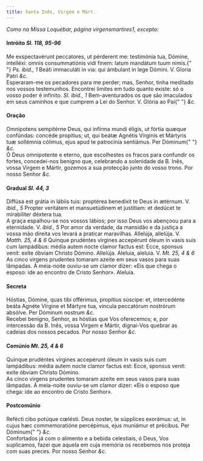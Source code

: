 ```yaml
---
title: Santa Inês, Virgem e Márt.
---
```


<em>Como na Missa Loquébar, página virgensmartires1, excepto:</em>

<h4 class="text-center">
  Intróito <em>Sl. 118, 95-96</em>
</h4>
<div class="grid grid-cols-2 gap-5">
  <span class="text-justify">
    Me exspectavérunt peccatores, ut pérderent me: testimónia tua, Dómine,
    intelléxi: omnis consummatiónis vidi finem: latum mandátum tuum nimis.{" "}
    <em>Ps. ibid., 1</em> Beáti immaculáti in via: qui ámbulant in lege Dómini.
    V. Gloria Patri <em>&c.</em>
  </div>
  <span class="text-justify">
    Esperaram-me os pecadores para me perder; mas, Senhor, tinha meditado nos
    vossos testemunhos. Encontrei limites em tudo quanto existe: só o vosso
    poder é infinito. <em>Sl. ibid., 1</em> Bem-aventurados os que são
    imaculados em seus caminhos e que cumprem a Lei do Senhor. V. Glória ao Pai{" "}
    <em>&c.</em>
  </div>
</div>

<h4 class="text-center">Oração</h4>
<div class="grid grid-cols-2 gap-5">
  <span class="text-justify">
    Omnipotens sempitérne Deus, qui infírma mundi éligis, ut fórtia quæque
    confúndas: concéde propítius; ut, qui beátæ Agnétis Vírginis et Mártyris tuæ
    sollémnia cólimus, ejus apud te patrocínia sentiámus. Per Dóminum{" "}
    <em>&c.</em>
  </div>
  <span class="text-justify">
    Ó Deus omnipotente e eterno, que escolhestes os fracos para confundir os
    fortes, concedei-nos benigno que, celebrando a solenidade da B. Inês, vossa
    Virgem e Mártir, gozemos a sua protecção junto do vosso trono. Por nosso
    Senhor <em>&c.</em>
  </div>
</div>

<h4 class="text-center">
  Gradual <em>Sl. 44, 3</em>
</h4>
<div class="grid grid-cols-2 gap-5">
  <span class="text-justify">
    Diffúsa est grátia in lábiis tuis: proptérea benedíxit te Deus in ætérnum.
    V. <em>ibid., 5</em> Propter veritátem et mansuetúdinem et justítiam: et
    dedúcet te mirabíliter déxtera tua.
  </div>
  <span class="text-justify">
    A graça espalhou-se nos vossos lábios; por isso Deus vos abençoou para a
    eternidade. V. <em>ibid., 5</em> Por amor da verdade, da mansidão e da
    justiça a vossa mão direita vos levará a praticar maravilhas.
  </div>
  <span class="text-justify">
    Allelúja, allelúja. V. <em>Matth. 25, 4 & 6</em> Quinque prudéntes vírgines
    accepérunt óleum in vasis suis cum lampádibus: média autem nocte clamor
    factus est: Ecce, sponsus venit: exíte óbviam Christo Dómino. Allelúja.
  </div>
  <span class="text-justify">
    Aleluia, aleluia. V. <em>Mt. 25, 4 & 6</em> As cinco virgens prudentes
    tomaram azeite em seus vasos para suas lâmpadas. À meia-noite ouviu-se um
    clamor dizer: «Eis que chega o esposo: ide ao encontro de Cristo Senhor».
    Aleluia.
  </div>
</div>

<h4 class="text-center">Secreta</h4>
<div class="grid grid-cols-2 gap-5">
  <span class="text-justify">
    Hóstias, Dómine, quas tibi offérimus, propítius súscipe: et, intercedénte
    beáta Agnéte Vírgine et Mártyre tua, víncula peccatórum nostrórum absólve.
    Per Dóminum nostrum <em>&c.</em>
  </div>
  <span class="text-justify">
    Recebei benigno, Senhor, as hóstias que Vos oferecemos; e, por intercessão
    da B. Inês, vossa Virgem e Mártir, dignai-Vos quebrar as cadeias dos nossos
    pecados. Por nosso Senhor <em>&c.</em>
  </div>
</div>

<h4 class="text-center">
  Comúnio <em>Mt. 25, 4 & 6</em>
</h4>
<div class="grid grid-cols-2 gap-5">
  <span class="text-justify">
    Quinque prudéntes vírgines accepérunt óleum in vasis suis cum lampádibus:
    média autem nocte clamor factus est: Ecce, sponsus venit: exíte óbviam
    Christo Dómino.
  </div>
  <span class="text-justify">
    As cinco virgens prudentes tomaram azeite em seus vasos para suas lâmpadas.
    À meia-noite ouviu-se um clamor dizer: «Eis o esposo que chega: ide ao
    encontro de Cristo Senhor».
  </div>
</div>

<h4 class="text-center">Postcomúnio</h4>
<div class="grid grid-cols-2 gap-5">
  <span class="text-justify">
    Refécti cibo potúque cœlésti. Deus noster, te súpplices exorámus: ut, in
    cujus hæc commemoratióne percépimus, ejus muniámur et précibus. Per Dóminum{" "}
    <em>&c.</em>
  </div>
  <span class="text-justify">
    Confortados já com o alimento e a bebida celestiais, ó Deus, Vos suplicamos,
    fazei que aquela em cuja memória os recebemos nos proteja com suas preces.
    Por nosso Senhor <em>&c.</em>
  </div>
</div>
